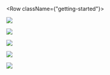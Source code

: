 


<Row className={"getting-started"}>
  <Column colMd={4} colLg={4} noGutterSm>
    <ImageCard
      className="card"
      title="Fundamentals"
      href="/fundamentals"
      aspectRatio="1:1"
      hoverColor="dark"
      titleColor="dark"
      actionIcon="arrowRight"
      iconColor="dark"
      >

![](../images/Fundamentals.png)

  </ImageCard>
  <ImageCard
    className="card"
    title="Basics"
    aspectRatio="1:1"
    href="/basics"
    hoverColor="dark"
    titleColor="light"
    actionIcon="arrowRight"
    >

![](../images/Basics.png)

  </ImageCard>
</Column>

<Column colMd={4} colLg={4} noGutterSm>
    <ImageCard
      className="card"
      title="Ethics"
      aspectRatio="1:1"
      hoverColor="dark"
      href="/ethics"
      actionIcon="arrowRight"
      >

![](../images/Ethics.png)


  </ImageCard>
      <ImageCard
        className="card"
        title="Conversation"
        titleColor="light"
        aspectRatio="1:1"
        href="/conversation"
        actionIcon="arrowRight"
        hoverColor="dark"
      >

![](../images/Conversation.png)

  </ImageCard>
</Column>

<Column colMd={4} colLg={4} noGutterSm>
    <ImageCard
      className="card"
      title="Team Essentials"
      aspectRatio="1:2"
      href="/team-essentials"
      actionIcon="arrowRight"
      hoverColor="dark"
      >

![](../images/Team-Essentials.png)

  </ImageCard>
</Column>
</Row>
